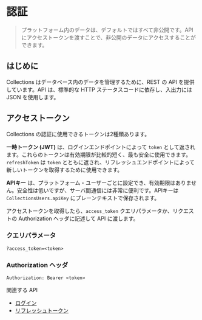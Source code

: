 
# 認証

> プラットフォーム内のデータは、デフォルトではすべて非公開です。APIにアクセストークンを渡すことで、非公開のデータにアクセスすることができます。

## はじめに

Collections はデータベース内のデータを管理するために、REST の API を提供しています。API は、標準的な HTTP ステータスコードに依存し、入出力には JSON を使用します。

## アクセストークン

Collections の認証に使用できるトークンは2種類あります。

**一時トークン (JWT)** は、ログインエンドポイントによって `token` として返されます。これらのトークンは有効期限が比較的短く、最も安全に使用できます。
`refreshToken` は `token` とともに返され、リフレッシュエンドポイントによって新しいトークンを取得するために使用できます。

**APIキー** は、プラットフォーム・ユーザーごとに設定でき、有効期限はありません。安全性は低いですが、サーバ間通信には非常に便利です。APIキーは `CollectionsUsers.apiKey` にプレーンテキストで保存されます。

アクセストークンを取得したら、`access_token` クエリパラメータか、リクエストの Authorization ヘッダに記述して API に渡します。

### クエリパラメータ

```
?access_token=<token>
```

### Authorization ヘッダ

```
Authorization: Bearer <token>
```

<Callout type="info">
  <p>関連する API</p>
  <ul>
    <li>
      <a href="/reference/api#operation/login" style={{ textDecoration: 'underline' }}>
        ログイン
      </a>
    </li>
    <li>
      <a href="/reference/api#operation/refresh" style={{ textDecoration: 'underline' }}>
        リフレッシュトークン
      </a>
    </li>
  </ul>
</Callout>
